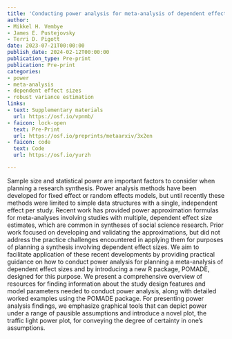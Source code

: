 ```yaml
---
title: 'Conducting power analysis for meta-analysis of dependent effect sizes: Common guidelines and an introduction to the POMADE R package'
author:
- Mikkel H. Vembye
- James E. Pustejovsky
- Terri D. Pigott
date: 2023-07-21T00:00:00
publish_date: 2024-02-12T00:00:00
publication_type: Pre-print
publication: Pre-print
categories:
- power
- meta-analysis
- dependent effect sizes
- robust variance estimation
links:
- text: Supplementary materials
  url: https://osf.io/vpnmb/
- faicon: lock-open
  text: Pre-Print
  url: https://osf.io/preprints/metaarxiv/3x2en
- faicon: code
  text: Code
  url: https://osf.io/yurzh

---
```



Sample size and statistical power are important factors to consider when planning a research synthesis. Power analysis methods have been developed for fixed effect or random effects models, but until recently these methods were limited to simple data structures with a single, independent effect per study. Recent work has provided power approximation formulas for meta-analyses involving studies with multiple, dependent effect size estimates, which are common in syntheses of social science research. Prior work focused on developing and validating the approximations, but did not address the practice challenges encountered in applying them for purposes of planning a synthesis involving dependent effect sizes. We aim to facilitate application of these recent developments by providing practical guidance on how to conduct power analysis for planning a meta-analysis of dependent effect sizes and by introducing a new R package, POMADE, designed for this purpose. We present a comprehensive overview of resources for finding information about the study design features and model parameters needed to conduct power analysis, along with detailed worked examples using the POMADE package. For presenting power analysis findings, we emphasize graphical tools that can depict power under a range of pausible assumptions and introduce a novel plot, the traffic light power plot, for conveying the degree of certainty in one’s assumptions.

